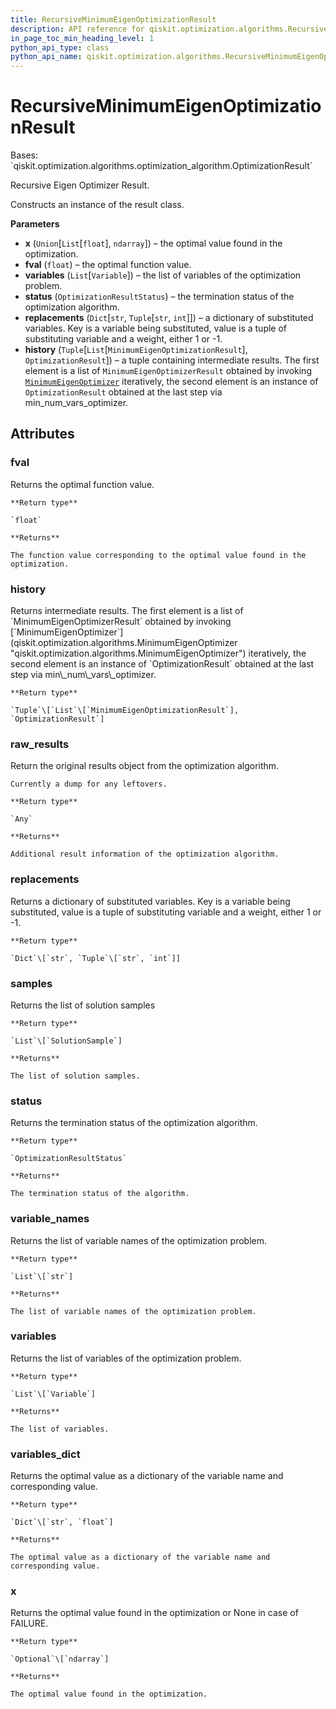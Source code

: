 ```yaml
---
title: RecursiveMinimumEigenOptimizationResult
description: API reference for qiskit.optimization.algorithms.RecursiveMinimumEigenOptimizationResult
in_page_toc_min_heading_level: 1
python_api_type: class
python_api_name: qiskit.optimization.algorithms.RecursiveMinimumEigenOptimizationResult
---
```


# RecursiveMinimumEigenOptimizationResult

<Class id="qiskit.optimization.algorithms.RecursiveMinimumEigenOptimizationResult" isDedicatedPage={true} github="https://github.com/qiskit-community/qiskit-aqua/tree/stable/0.9/qiskit/optimization/algorithms/recursive_minimum_eigen_optimizer.py" signature="RecursiveMinimumEigenOptimizationResult(x, fval, variables, status, replacements, history)" modifiers="class">
  Bases: `qiskit.optimization.algorithms.optimization_algorithm.OptimizationResult`

  Recursive Eigen Optimizer Result.

  Constructs an instance of the result class.

  **Parameters**

  *   **x** (`Union`\[`List`\[`float`], `ndarray`]) – the optimal value found in the optimization.
  *   **fval** (`float`) – the optimal function value.
  *   **variables** (`List`\[`Variable`]) – the list of variables of the optimization problem.
  *   **status** (`OptimizationResultStatus`) – the termination status of the optimization algorithm.
  *   **replacements** (`Dict`\[`str`, `Tuple`\[`str`, `int`]]) – a dictionary of substituted variables. Key is a variable being substituted, value is a tuple of substituting variable and a weight, either 1 or -1.
  *   **history** (`Tuple`\[`List`\[`MinimumEigenOptimizationResult`], `OptimizationResult`]) – a tuple containing intermediate results. The first element is a list of `MinimumEigenOptimizerResult` obtained by invoking [`MinimumEigenOptimizer`](qiskit.optimization.algorithms.MinimumEigenOptimizer "qiskit.optimization.algorithms.MinimumEigenOptimizer") iteratively, the second element is an instance of `OptimizationResult` obtained at the last step via min\_num\_vars\_optimizer.

  ## Attributes

  ### fval

  <Attribute id="qiskit.optimization.algorithms.RecursiveMinimumEigenOptimizationResult.fval">
    Returns the optimal function value.

    **Return type**

    `float`

    **Returns**

    The function value corresponding to the optimal value found in the optimization.
  </Attribute>

  ### history

  <Attribute id="qiskit.optimization.algorithms.RecursiveMinimumEigenOptimizationResult.history">
    Returns intermediate results. The first element is a list of `MinimumEigenOptimizerResult` obtained by invoking [`MinimumEigenOptimizer`](qiskit.optimization.algorithms.MinimumEigenOptimizer "qiskit.optimization.algorithms.MinimumEigenOptimizer") iteratively, the second element is an instance of `OptimizationResult` obtained at the last step via min\_num\_vars\_optimizer.

    **Return type**

    `Tuple`\[`List`\[`MinimumEigenOptimizationResult`], `OptimizationResult`]
  </Attribute>

  ### raw\_results

  <Attribute id="qiskit.optimization.algorithms.RecursiveMinimumEigenOptimizationResult.raw_results">
    Return the original results object from the optimization algorithm.

    Currently a dump for any leftovers.

    **Return type**

    `Any`

    **Returns**

    Additional result information of the optimization algorithm.
  </Attribute>

  ### replacements

  <Attribute id="qiskit.optimization.algorithms.RecursiveMinimumEigenOptimizationResult.replacements">
    Returns a dictionary of substituted variables. Key is a variable being substituted, value is a tuple of substituting variable and a weight, either 1 or -1.

    **Return type**

    `Dict`\[`str`, `Tuple`\[`str`, `int`]]
  </Attribute>

  ### samples

  <Attribute id="qiskit.optimization.algorithms.RecursiveMinimumEigenOptimizationResult.samples">
    Returns the list of solution samples

    **Return type**

    `List`\[`SolutionSample`]

    **Returns**

    The list of solution samples.
  </Attribute>

  ### status

  <Attribute id="qiskit.optimization.algorithms.RecursiveMinimumEigenOptimizationResult.status">
    Returns the termination status of the optimization algorithm.

    **Return type**

    `OptimizationResultStatus`

    **Returns**

    The termination status of the algorithm.
  </Attribute>

  ### variable\_names

  <Attribute id="qiskit.optimization.algorithms.RecursiveMinimumEigenOptimizationResult.variable_names">
    Returns the list of variable names of the optimization problem.

    **Return type**

    `List`\[`str`]

    **Returns**

    The list of variable names of the optimization problem.
  </Attribute>

  ### variables

  <Attribute id="qiskit.optimization.algorithms.RecursiveMinimumEigenOptimizationResult.variables">
    Returns the list of variables of the optimization problem.

    **Return type**

    `List`\[`Variable`]

    **Returns**

    The list of variables.
  </Attribute>

  ### variables\_dict

  <Attribute id="qiskit.optimization.algorithms.RecursiveMinimumEigenOptimizationResult.variables_dict">
    Returns the optimal value as a dictionary of the variable name and corresponding value.

    **Return type**

    `Dict`\[`str`, `float`]

    **Returns**

    The optimal value as a dictionary of the variable name and corresponding value.
  </Attribute>

  ### x

  <Attribute id="qiskit.optimization.algorithms.RecursiveMinimumEigenOptimizationResult.x">
    Returns the optimal value found in the optimization or None in case of FAILURE.

    **Return type**

    `Optional`\[`ndarray`]

    **Returns**

    The optimal value found in the optimization.
  </Attribute>
</Class>


